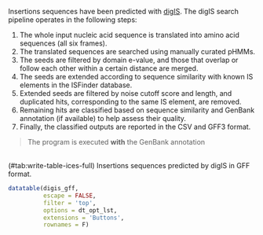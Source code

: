 Insertions sequences have been predicted with [digIS](https://github.com/janka2012/digIS). The digIS search pipeline operates in the following steps:

1. The whole input nucleic acid sequence is translated into amino acid sequences (all six frames).
2. The translated sequences are searched using manually curated pHMMs.
3. The seeds are filtered by domain e-value, and those that overlap or follow each other within a certain distance are merged.
4. The seeds are extended according to sequence similarity with known IS elements in the ISFinder database.
5. Extended seeds are filtered by noise cutoff score and length, and duplicated hits, corresponding to the same IS element, are removed.
6. Remaining hits are classified based on sequence similarity and GenBank annotation (if available) to help assess their quality.
7. Finally, the classified outputs are reported in the CSV and GFF3 format.

> The program is executed **with** the GenBank annotation

<br>
<caption>(#tab:write-table-ices-full) Insertions sequences predicted by digIS in GFF format.</caption>
```r
datatable(digis_gff,
          escape = FALSE,
          filter = 'top',
          options = dt_opt_lst,
          extensions = 'Buttons',
          rownames = F)
```